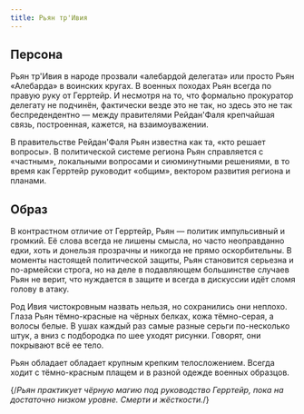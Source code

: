 ```yaml
---
title: Рьян тр'Ивия
---
```


<CharacterCard data="canons" name="Рьян тр'Ивия" />

<NiheriaRuler/>

## Персона
Рьян тр'Ивия в народе прозвали «алебардой делегата» или просто Рьян «Алебарда» в воинских кругах. В военных походах Рьян всегда по правую руку от Герртейр. И несмотря на то, что формально прокуратор делегату не подчинён, фактически везде это не так, но здесь это не так беспредендентно — между правителями Рейдан'Фаля крепчайшая связь, построенная, кажется, на взаимоуважении.

В правительстве Рейдан'Фаля Рьян известна как та, «кто решает вопросы». В политической системе региона Рьян справляется с «частным», локальными вопросами и сиюминутными решениями, в то время как Герртейр руководит «общим», вектором развития региона и планами.

## Образ
В контрастном отличие от Герртейр, Рьян — политик импульсивный и громкий. Её слова всегда не лишены смысла, но часто неоправданно едки, хоть и донельзя прозрачны и никогда не прямо оскорбительны. В моменты настоящей политической защиты, Рьян становится серьезна и по-армейски строга, но на деле в подавляющем большинстве случаев Рьян не верит, что нуждается в защите и всегда в дискуссии идёт сломя голову в атаку.

Род Ивия чистокровным назвать нельзя, но сохранились они неплохо. Глаза Рьян тёмно-красные на чёрных белках, кожа тёмно-серая, а волосы белые. В ушах каждый раз самые разные серьги по-несколько штук, а вниз с подбородка по шее уходят рисунки. Говорят, они покрывают всё ее тело. 

Рьян обладает обладает крупным крепким телосложением. Всегда ходит с тёмно-красным плащем и в разной одежде военных образцов.

{/*Рьян практикует чёрную магию под руководство Герртейр, пока на достаточно низком уровне. Смерти и жёсткости.*/}

<NiheriaRuler/>

